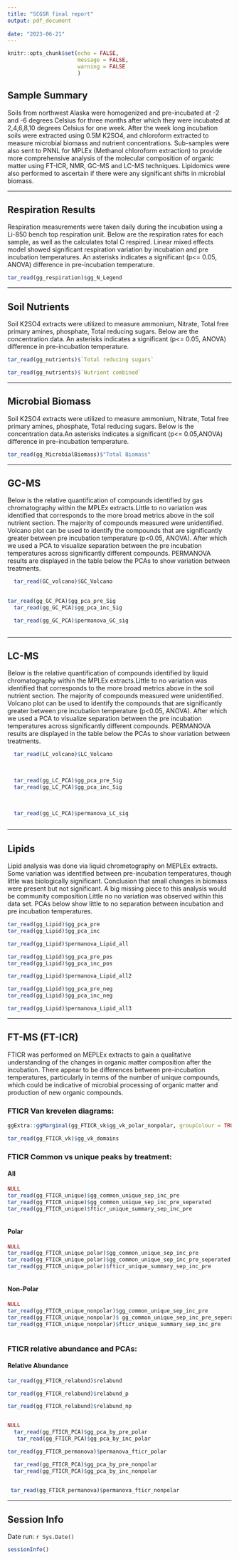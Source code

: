 ```yaml
---
title: "SCGSR final report"
output: pdf_document
          
date: "2023-06-21"
---
```


```r
knitr::opts_chunk$set(echo = FALSE,
                      message = FALSE,
                      warning = FALSE
                      )
```

## Sample Summary


Soils from northwest Alaska were homogenized and pre-incubated at -2 and -6 degrees Celsius for three months after which they were incubated at 2,4,6,8,10 degrees Celsius for one week. After the week long incubation soils were extracted using 0.5M K2SO4, and chloroform extracted to measure microbial biomass and nutrient concentrations. Sub-samples were also sent to PNNL for MPLEx (Methanol chloroform extraction) to provide more comprehensive analysis of the molecular composition of organic matter using FT-ICR, NMR, GC-MS and LC-MS techniques. Lipidomics were also performed to ascertain if there were any significant shifts in microbial biomass.



---

## Respiration Results


Respiration measurements were taken daily during the incubation using a Li-850 bench top respiration unit. Below are the respiration rates for each sample, as well as the calculates total C respired.  Linear mixed effects model showed significant respiration variation by incubation and pre incubation temperatures. An asterisks indicates a significant (p<= 0.05, ANOVA) difference in pre-incubation temperature. 

```r
tar_read(gg_respiration)$gg_N_Legend
```




---

## Soil Nutrients

Soil K2SO4 extracts were utilized to measure ammonium, Nitrate, Total free primary amines, phosphate, Total reducing sugars. Below are the concentration data. An asterisks indicates a significant (p<= 0.05, ANOVA) difference in pre-incubation temperature. 

```r
tar_read(gg_nutrients)$`Total reducing sugars`
```
```r
tar_read(gg_nutrients)$`Nutrient combined`
```



---

## Microbial Biomass


Soil K2SO4 extracts were utilized to measure ammonium, Nitrate, Total free primary amines, phosphate, Total reducing sugars. Below is the concentration data.An asterisks indicates a significant (p<= 0.05,ANOVA) difference in pre-incubation temperature.

```r
tar_read(gg_MicrobialBiomass)$"Total Biomass"
```



---

## GC-MS


  
  Below is the relative quantification of compounds identified by gas chromatography within the MPLEx extracts.Little to no variation was identified that corresponds to the more broad metrics above in the soil nutrient section. The majority of compounds measured were unidentified.  Volcano plot can be used to identify the compounds that are significantly greater between pre incubation temperature (p<0.05, ANOVA). After which we used a PCA to visualize separation between the pre incubation temperatures across significantly different compounds. PERMANOVA results are displayed in the table below the PCAs to show variation between treatments. 
  

```r

  tar_read(GC_volcano)$GC_Volcano
 
```

```r
tar_read(gg_GC_PCA)$gg_pca_pre_Sig
  tar_read(gg_GC_PCA)$gg_pca_inc_Sig
```

```r
  tar_read(gg_GC_PCA)$permanova_GC_sig
 
```




---

## LC-MS


  
   Below is the relative quantification of compounds identified by liquid chromatography within the MPLEx extracts.Little to no variation was identified that corresponds to the more broad metrics above in the soil nutrient section. The majority of compounds measured were unidentified.  Volcano plot can be used to identify the compounds that are significantly greater between pre incubation temperature (p<0.05, ANOVA). After which we used a PCA to visualize separation between the pre incubation temperatures across significantly different compounds. PERMANOVA results are displayed in the table below the PCAs to show variation between treatments. 
   
```r
  
  tar_read(LC_volcano)$LC_Volcano
  
  
```
   
   
```r
  tar_read(gg_LC_PCA)$gg_pca_pre_Sig
  tar_read(gg_LC_PCA)$gg_pca_inc_Sig
  
  
```
```r
  tar_read(gg_LC_PCA)$permanova_LC_sig
 
```




---

## Lipids

  
 Lipid analysis was done via liquid chrometography on MEPLEx extracts. Some variation was identified between pre-incubation temperatures, though little was biologically significant. Conclusion that small changes in biomass were present but not significant. A big missing piece to this analysis would be community composition.Little no no variation was observed within this data set. PCAs below show little to no separation between incubation and pre incubation temperatures. 
 

```r

tar_read(gg_Lipid)$gg_pca_pre
tar_read(gg_Lipid)$gg_pca_inc

```
```r

tar_read(gg_Lipid)$permanova_Lipid_all

```
```r

tar_read(gg_Lipid)$gg_pca_pre_pos
tar_read(gg_Lipid)$gg_pca_inc_pos

```
```r

tar_read(gg_Lipid)$permanova_Lipid_all2

```
```r


tar_read(gg_Lipid)$gg_pca_pre_neg
tar_read(gg_Lipid)$gg_pca_inc_neg

```
```r
tar_read(gg_Lipid)$permanova_Lipid_all3

```




---

## FT-MS (FT-ICR)



FTICR was performed on MEPLEx extracts to gain a qualitative understanding of the changes in organic matter composition after the incubation. There appear to be differences between pre-incubation temperatures, particularly in terms of the number of unique compounds, which could be indicative of microbial processing of organic matter and production of new organic compounds. 

### FTICR  Van krevelen diagrams:

  
```r
ggExtra::ggMarginal(gg_FTICR_vk$gg_vk_polar_nonpolar, groupColour = TRUE, groupFill = TRUE, alpha = 0.1)

```

```r
tar_read(gg_FTICR_vk)$gg_vk_domains

```


### FTICR  Common vs unique peaks by treatment:



#### All


```r
NULL
tar_read(gg_FTICR_unique)$gg_common_unique_sep_inc_pre
tar_read(gg_FTICR_unique)$gg_common_unique_sep_inc_pre_seperated
tar_read(gg_FTICR_unique)$fticr_unique_summary_sep_inc_pre
  
```




#### Polar



```r
NULL
tar_read(gg_FTICR_unique_polar)$gg_common_unique_sep_inc_pre
tar_read(gg_FTICR_unique_polar)$gg_common_unique_sep_inc_pre_seperated
tar_read(gg_FTICR_unique_polar)$fticr_unique_summary_sep_inc_pre
  


```



#### Non-Polar



```r

NULL
tar_read(gg_FTICR_unique_nonpolar)$gg_common_unique_sep_inc_pre
tar_read(gg_FTICR_unique_nonpolar)$ gg_common_unique_sep_inc_pre_seperated 
tar_read(gg_FTICR_unique_nonpolar)$fticr_unique_summary_sep_inc_pre



```



### FTICR  relative abundance and PCAs:

  
#### Relative Abundance


```r

tar_read(gg_FTICR_relabund)$relabund

tar_read(gg_FTICR_relabund)$relabund_p

tar_read(gg_FTICR_relabund)$relabund_np
```

```r
```

```r
NULL
  tar_read(gg_FTICR_PCA)$gg_pca_by_pre_polar
   tar_read(gg_FTICR_PCA)$gg_pca_by_inc_polar
```

```r
tar_read(gg_FTICR_permanova)$permanova_fticr_polar
```

```r
  tar_read(gg_FTICR_PCA)$gg_pca_by_pre_nonpolar
  tar_read(gg_FTICR_PCA)$gg_pca_by_inc_nonpolar
  
```

```r
 tar_read(gg_FTICR_permanova)$permanova_fticr_nonpolar
```



---

## Session Info 



Date run: `r Sys.Date()`

```r
sessionInfo()
```
